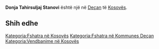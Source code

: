 {{Fshat në Kosovës
 | Emri                = Donja Tahirsuljaj Stanovi
| srp_N_name = Donja Tahirsuljaj Stanovi
| srp_N_FULL_NAME_RO = Donja Tahirsuljaj Stanovi
| srp_N_FULL_NAME_ND_RO = Donja Tahirsuljaj Stanovi
| srp_N_SORT_NAME_RG = DONJATAHIRSULJAJSTANOVI
| srp_N_FULL_NAME_RG = Donja Tahirsuljaj Stanovi
| srp_N_FULL_NAME_ND_RG = Donja Tahirsuljaj Stanovi

 | Emri (Rasa dhanore) = 
 | Figura              = 
 | Shteti              = Kosovo
 | Komuna              = Deçan
 | Kodi postar         = 
 | Sipërfaqja          = 

 | Popullsia           = 

 | Regj. i popullsisë  = 
 | Dend. e popullsisë  = 
 | Faqja zyrtare       = 
 <!--- Koordinatat ----> 
 | Gjerësia            = 42.603611
 | Gjatësia            = 20.187778
 | Lartësia            = 
}}
'''Donja Tahirsuljaj Stanovi''' është një [[]] në [[Deçan]] të [[Kosovës]].

<!-- == Gjeografia == -->
<!-- == Historia == -->
<!-- == Demografia == -->
== Shih edhe ==
{{Komuna Deçan}}
{{Kosovo-Administrata-Cung}}

[[Kategoria:Fshatra në Kosovës]]
[[Kategoria:Fshatra në Kommunes Deçan]]
[[Kategoria:Vendbanime në Kosovës]]